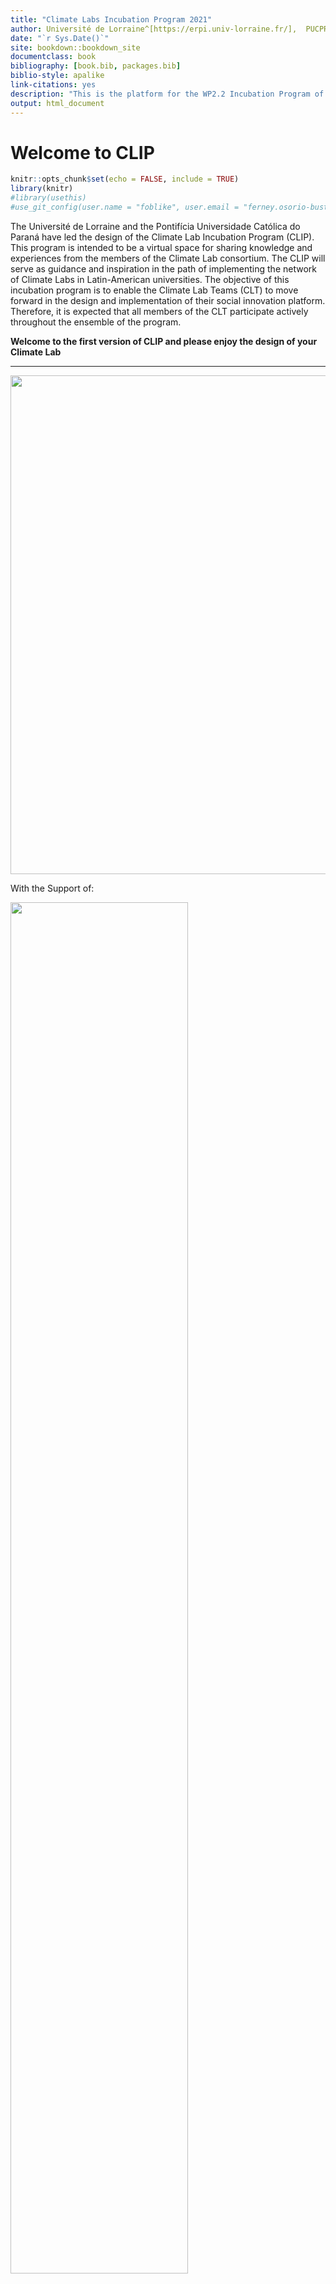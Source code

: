```yaml
---
title: "Climate Labs Incubation Program 2021"
author: Université de Lorraine^[https://erpi.univ-lorraine.fr/],  PUCPR^[https://www.pucpr.br/]
date: "`r Sys.Date()`"
site: bookdown::bookdown_site
documentclass: book
bibliography: [book.bib, packages.bib]
biblio-style: apalike
link-citations: yes
description: "This is the platform for the WP2.2 Incubation Program of the Climate Labs Project"
output: html_document
---
```


# Welcome to CLIP {.unnumbered}

```r
knitr::opts_chunk$set(echo = FALSE, include = TRUE)
library(knitr)
#library(usethis)
#use_git_config(user.name = "foblike", user.email = "ferney.osorio-bustamante@univ-lorraine.fr")
```

The Université de Lorraine and the Pontifícia Universidade Católica do Paraná have led the design of the Climate Lab Incubation Program (CLIP). This program is intended to be a virtual space for sharing knowledge and experiences from the members of the Climate Lab consortium. The CLIP will serve as guidance and inspiration in the path of implementing the network of Climate Labs in Latin-American universities. The objective of this incubation program is to enable the Climate Lab Teams (CLT) to move forward in the design and implementation of their social innovation platform. Therefore, it is expected that all members of the CLT participate actively throughout the ensemble of the program.

| **Welcome to the first version of CLIP and please enjoy the design of your Climate Lab**

------------------------------------------------------------------------

![](images/01-Banner-ClimateLab.png){width="798"}





With the Support of:

![](Figures/dhda/dhda-banner.png){width="75%"}


```r
#knitr::include_graphics("Figures/CLIP-global-00.jpg")
```

```r
# automatically create a bib database for R packages
knitr::write_bib(c(
  .packages(), 'bookdown', 'knitr', 'rmarkdown'
), 'packages.bib')
```
